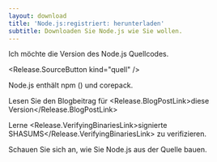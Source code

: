 ```yaml
---
layout: download
title: 'Node.js:registriert: herunterladen'
subtitle: Downloaden Sie Node.js wie Sie wollen.
---
```


<section>
  Ich möchte die <Release.VersionDropdown /> Version des Node.js Quellcodes.

  <Release.SourceButton kind="quell" />
</section>

<section>
  Node.js enthält <LinkWithArrow href="https://npmjs.com">npm</LinkWithArrow> (<Release.NpmVersion />) und corepack.

Lesen Sie den Blogbeitrag für <Release.BlogPostLink>diese Version</Release.BlogPostLink>

Lerne <Release.VerifyingBinariesLink>signierte SHASUMS</Release.VerifyingBinariesLink> zu verifizieren.

Schauen Sie sich an, wie Sie <LinkWithArrow href="https://github.com/nodejs/node/blob/main/BUILDING.md#building-nodejs-on-supported-platforms">Node.js</LinkWithArrow> aus der Quelle bauen.

</section>
